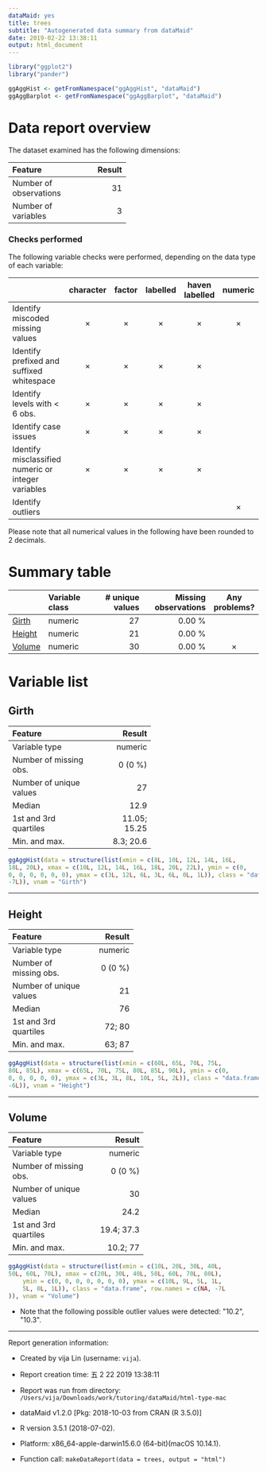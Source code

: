 ```yaml
---
dataMaid: yes
title: trees
subtitle: "Autogenerated data summary from dataMaid"
date: 2019-02-22 13:38:11
output: html_document
---
```

```r
library("ggplot2")
library("pander")
```
```r
ggAggHist <- getFromNamespace("ggAggHist", "dataMaid")
ggAggBarplot <- getFromNamespace("ggAggBarplot", "dataMaid")
```
# Data report overview
The dataset examined has the following dimensions:


---------------------------------
Feature                    Result
------------------------ --------
Number of observations         31

Number of variables             3
---------------------------------




### Checks performed
The following variable checks were performed, depending on the data type of each variable:

-----------------------------------------------------------------------------------------------------------------------------------------------
&nbsp;                                                 character   factor    labelled   haven labelled   numeric   integer   logical    Date   
----------------------------------------------------- ----------- --------- ---------- ---------------- --------- --------- --------- ---------
Identify miscoded missing values                        &times;    &times;   &times;       &times;       &times;   &times;             &times; 

Identify prefixed and suffixed whitespace               &times;    &times;   &times;       &times;                                             

Identify levels with < 6 obs.                           &times;    &times;   &times;       &times;                                             

Identify case issues                                    &times;    &times;   &times;       &times;                                             

Identify misclassified numeric or integer variables     &times;    &times;   &times;       &times;                                             

Identify outliers                                                                                        &times;   &times;             &times; 
-----------------------------------------------------------------------------------------------------------------------------------------------




Please note that all numerical values in the following have been rounded to 2 decimals.


# Summary table

------------------------------------------------------------------------------------
&nbsp;     Variable class     # unique values   Missing observations  Any problems? 
---------- ---------------- ----------------- ---------------------- ---------------
[Girth]    numeric                         27                 0.00 %                

[Height]   numeric                         21                 0.00 %                

[Volume]   numeric                         30                 0.00 %     &times;    
------------------------------------------------------------------------------------




# Variable list
## Girth

<div class = "row">
<div class = "col-lg-8">

----------------------------------------
Feature                           Result
------------------------- --------------
Variable type                    numeric

Number of missing obs.           0 (0 %)

Number of unique values               27

Median                              12.9

1st and 3rd quartiles       11.05; 15.25

Min. and max.                  8.3; 20.6
----------------------------------------


</div>
<div class = "col-lg-4">
```r
ggAggHist(data = structure(list(xmin = c(8L, 10L, 12L, 14L, 16L, 
18L, 20L), xmax = c(10L, 12L, 14L, 16L, 18L, 20L, 22L), ymin = c(0, 
0, 0, 0, 0, 0, 0), ymax = c(3L, 12L, 6L, 3L, 6L, 0L, 1L)), class = "data.frame", row.names = c(NA, 
-7L)), vnam = "Girth")
```
</div>
</div>




---

## Height

<div class = "row">
<div class = "col-lg-8">

-----------------------------------
Feature                      Result
------------------------- ---------
Variable type               numeric

Number of missing obs.      0 (0 %)

Number of unique values          21

Median                           76

1st and 3rd quartiles        72; 80

Min. and max.                63; 87
-----------------------------------


</div>
<div class = "col-lg-4">
```r
ggAggHist(data = structure(list(xmin = c(60L, 65L, 70L, 75L, 
80L, 85L), xmax = c(65L, 70L, 75L, 80L, 85L, 90L), ymin = c(0, 
0, 0, 0, 0, 0), ymax = c(3L, 3L, 8L, 10L, 5L, 2L)), class = "data.frame", row.names = c(NA, 
-6L)), vnam = "Height")
```
</div>
</div>




---

## Volume

<div class = "row">
<div class = "col-lg-8">

--------------------------------------
Feature                         Result
------------------------- ------------
Variable type                  numeric

Number of missing obs.         0 (0 %)

Number of unique values             30

Median                            24.2

1st and 3rd quartiles       19.4; 37.3

Min. and max.                 10.2; 77
--------------------------------------


</div>
<div class = "col-lg-4">
```r
ggAggHist(data = structure(list(xmin = c(10L, 20L, 30L, 40L, 
50L, 60L, 70L), xmax = c(20L, 30L, 40L, 50L, 60L, 70L, 80L), 
    ymin = c(0, 0, 0, 0, 0, 0, 0), ymax = c(10L, 9L, 5L, 1L, 
    5L, 0L, 1L)), class = "data.frame", row.names = c(NA, -7L
)), vnam = "Volume")
```
</div>
</div>


- Note that the following possible outlier values were detected: \"10.2\", \"10.3\". 



---



Report generation information:

 *  Created by vija Lin (username: `vija`).

 *  Report creation time: 五  2 22 2019 13:38:11

 *  Report was run from directory: `/Users/vija/Downloads/work/tutoring/dataMaid/html-type-mac`

 *  dataMaid v1.2.0 [Pkg: 2018-10-03 from CRAN (R 3.5.0)]

 *  R version 3.5.1 (2018-07-02).

 *  Platform: x86_64-apple-darwin15.6.0 (64-bit)(macOS  10.14.1).

 *  Function call: `makeDataReport(data = trees, output = "html")`

